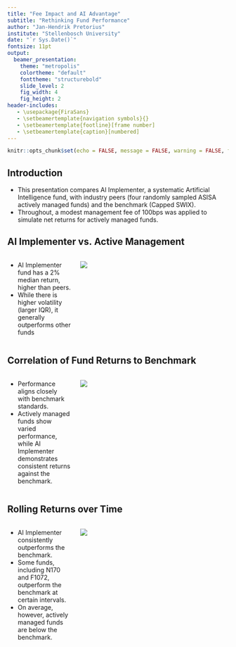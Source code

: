 ```yaml
---
title: "Fee Impact and AI Advantage"
subtitle: "Rethinking Fund Performance"
author: "Jan-Hendrik Pretorius"
institute: "Stellenbosch University"
date: "`r Sys.Date()`"
fontsize: 11pt 
output: 
  beamer_presentation:
    theme: "metropolis" 
    colortheme: "default" 
    fonttheme: "structurebold"
    slide_level: 2
    fig_width: 4
    fig_height: 2
header-includes:
   - \usepackage{FiraSans} 
   - \setbeamertemplate{navigation symbols}{} 
   - \setbeamertemplate{footline}[frame number]
   - \setbeamertemplate{caption}[numbered]
---
```


```r
knitr::opts_chunk$set(echo = FALSE, message = FALSE, warning = FALSE, fig.width = 6, fig.height = 5, fig.pos="H", fig.pos = 'H')

```

## Introduction
- This presentation compares AI Implementer, a systematic Artificial Intelligence fund, with industry peers (four randomly sampled ASISA actively managed funds) and the benchmark (Capped SWIX).
- Throughout, a modest management fee of 100bps was applied to simulate net returns for actively managed funds.

## AI Implementer vs. Active Management

\footnotesize
:::::::::::::: {.columns}
::: {.column width="30%"}

- AI Implementer fund has a 2% median return, higher than peers.
- While there is higher volatility (larger IQR), it generally outperforms other funds

:::
::: {.column width="70%"}
![](Figures/boxplot.png)

:::
::::::::::::::

## Correlation of Fund Returns to Benchmark

\footnotesize
:::::::::::::: {.columns}
::: {.column width="30%"}
- Performance aligns closely with benchmark standards.
- Actively managed funds show varied performance, while AI Implementer demonstrates consistent returns against the benchmark.
:::
::: {.column width="70%"}
![](Figures/scatplot.png)

:::
::::::::::::::

## Rolling Returns over Time

\footnotesize
:::::::::::::: {.columns}
::: {.column width="30%"}
- AI Implementer consistently outperforms the benchmark.
- Some funds, including N170 and F1072, outperform the benchmark at certain intervals.
- On average, however, actively managed funds are below the benchmark.
:::
::: {.column width="70%"}
![](Figures/rollplot.png)

:::
::::::::::::::